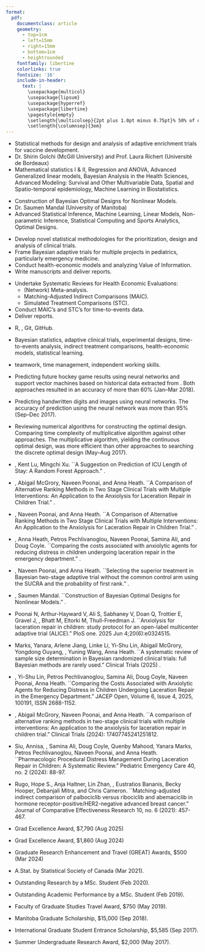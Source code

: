 ```yaml
---
format: 
  pdf: 
    documentclass: article
    geometry:
      - top=1cm
      - left=15mm
      - right=15mm
      - bottom=1cm
      - heightrounded
    fontfamily: libertine
    colorlinks: true
    fontsize: '16'
    include-in-header: 
      text: |
        \usepackage{multicol}
        \usepackage{lipsum}
        \usepackage{hyperref}
        \usepackage{libertine}
        \pagestyle{empty}
        \setlength{\multicolsep}{2pt plus 1.0pt minus 0.75pt}% 50% of original values
        \setlength{\columnsep}{3em}
---
```

<!-- TITLE -->
\begin{huge}\begin{center}{\bf NAM-ANH TRAN}\end{center}\end{huge}

<!-- CONTACT INFO -->
\begin{center}
nam-anh.tran@mail.mcgill.ca \quad\bullet\quad  +1 647 860 9519
\end{center}

<!-- EDUCATION: 1ST BULLET -->
\begin{large}
  {\bf EDUCATION}
  \vspace{3pt}
  \hrule
  \begin{multicols}{2}
    \begin{flushleft}{\bf McGill University \& Université de Bordeaux}\end{flushleft}
    \begin{flushright}2023 - \end{flushright}
  \end{multicols}
  \vspace{-0.17cm}
  \begin{multicols}{2}
    \begin{flushleft}Doctor of Philosophy in Biostatistics\end{flushleft}
  \end{multicols}
  \end{large}

   * \textit{Dissertation Topic:} Statistical methods for design and analysis of adaptive enrichment trials for vaccine development.
   * \textit{Supervisor:} Dr. Shirin Golchi (McGill University) and  Prof. Laura Richert (Université de Bordeaux)
   * \textit{Courses:} Mathematical statistics I \& II, Regression and ANOVA, Advanced Generalized linear models, Bayesian Analysis in the Health Sciences, Advanced Modeling: Survival and Other Multivariable Data, Spatial and Spatio-temporal epidemiology, Machine Learning in Biostatistics. 

\vspace{0.05cm}

<!-- EDUCATION: 2ND BULLET -->
\begin{large}
  \begin{multicols}{2}
    \begin{flushleft}{\bf University of Manitoba}\end{flushleft}
    \begin{flushright}2017 - 2019 \end{flushright}
  \end{multicols}
  \vspace{-0.17cm}
  \begin{multicols}{2}
    \begin{flushleft}Master of Science in Statistics \end{flushleft}
  \end{multicols}
  \end{large}

   * \textit{Thesis Topic:} Construction of Bayesian Optimal Designs for Nonlinear Models.
   * \textit{Supervisor:} Dr. Saumen Mandal (University of Manitoba)
   * \textit{Courses:} Advanced Statistical Inference, Machine Learning, Linear Models, Non-parametric Inference, Statistical Computing and Sports Analytics, Optimal Designs.

\vspace{0.05cm}

<!-- EDUCATION: 3ND BULLET -->
\begin{large}
  \begin{multicols}{2}
    \begin{flushleft}{\bf University of Manitoba}\end{flushleft}
    \begin{flushright}2012 - 2017 \end{flushright}
  \end{multicols}
  \vspace{-0.17cm}
  \begin{multicols}{2}
    \begin{flushleft}Bachelor of Science in Statistics \end{flushleft}
  \end{multicols}
\end{large}

\vspace{0.5cm}


<!-- EXPERIENCE : 1ST BULLET-->
\begin{large}{\bf WORK EXPERIENCE}
  \vspace{3pt}
  \hrule
  \begin{multicols}{2}
    \begin{flushleft}{\bf IMPaCT lab (Hospital for Sick Children) }\end{flushleft}
    \begin{flushright}Nov 2021 - Aug 2023 \end{flushright}
  \end{multicols}
  \vspace{-0.17cm}
  \begin{multicols}{2}
    \begin{flushleft}\textit{Biostatistical analyst}\end{flushleft}
    \begin{flushright}Toronto, ON, Canada\end{flushright}\end
  {multicols}
\end{large}
* Develop novel statistical methodologies for the prioritization, design and analysis of clinical trials.
* Frame Bayesian adaptive trials for multiple projects in pediatrics, particularly emergency medicine.
* Conduct health-economic models and analyzing Value of Information.
* Write manuscripts and deliver reports. 


<!-- EXPERIENCE : 2ND BULLET -->
\begin{large}
  \begin{multicols}{2}
    \begin{flushleft}{\bf EVERSANA}\end{flushleft}
    \begin{flushright}Nov 2019 - Sep 2021 \end{flushright}
  \end{multicols}
  \vspace{-0.17cm}
  \begin{multicols}{2}
    \begin{flushleft}\textit{Biostatistician I}\end
    {flushleft}\begin{flushright}Sydney, NS, Canada\end
    {flushright}
  \end{multicols}
\end{large}
\vspace{-0.16cm}
* Undertake Systematic Reviews for Health Economic Evaluations: 
   * (Network) Meta-analysis.
   * Matching-Adjusted Indirect Comparisons (MAIC).
   * Simulated Treatment Comparisons (STC).
* Conduct MAIC's and STC's for time-to-events data. 
* Deliver reports. 


<!-- EXPERIENCE : 3RD BULLET -->
\begin{large}
  \begin{multicols}{2}
    \begin{flushleft}{\bf University of Manitoba}\end{flushleft}
    \begin{flushright}Sep 2017 - Apr 2018\end{flushright}
  \end{multicols}
  \vspace{-0.17cm}
  \begin{multicols}{2}
    \begin{flushleft}\textit{Teaching assistant}\end
    {flushleft}\begin{flushright}Winnipeg, MB, Canada \end
    {flushright}
  \end{multicols}
\end{large}

\vspace{0.5cm}

<!-- SKILLS -->
\begin{large}{\bf TECHNICAL SKILLS}
  \vspace{3pt}
  \hrule
\end{large}
\vspace{-0.16cm}
 * \textit{Programming skills:} R, \LaTeX, Git, GitHub.
 
 * \textit{Statistical skills:} Bayesian statistics, adaptive clinical trials, experimental designs, time-to-events analysis, indirect treatment comparisons, health-economic models, statistical learning. 
 
 * \text{Management competencies:} teamwork, time management, independent working skills.

\vspace{0.5cm}

<!-- PROJECTS  -->

\begin{large}{\bf PROJECTS}
  \vspace{3pt}
  \hrule
\end{large}
\vspace{-0.16cm}

* \textbf{Predicting results of hockey game using machine learning methods:} Predicting future hockey game results using neural networks and support vector machines based on historical data extracted from \underline{www.tsn.ca}. Both approaches resulted in an accuracy of more than 60\% (Jan--Mar 2018). \textit{Completed}

* \textbf{A mini project on Artificial Neural Network:} Predicting handwritten digits and images using neural networks. The accuracy of prediction using the neural network was more than $95\%$ (Sep--Dec 2017).  \textit{Completed}

* \textbf{Construction of Optimal Designs for Linear Models:} Reviewing numerical algorithms for constructing the optimal design. Comparing time complexity of multiplicative algorithm against other approaches. The multiplicative algorithm, yielding the continuous optimal design, was more efficient than other approaches to searching the discrete optimal design (May--Aug 2017). \textit{Completed}

\vspace{0.5cm}

<!-- CONFERENCE PRESENTATIONS -->
\begin{large}{\bf CONFERENCE PRESENTATIONS}
  \vspace{3pt}
  \hrule
\end{large}
\vspace{-0.16cm}

* \textbf{Tran, Nam-Anh}, Kent Lu, Mingchi Xu. ``A Suggestion on Prediction of ICU Length of Stay: A Random Forest Approach." \textit{Case Studies in Data Analysis Competition at The Annual Meeting of the Statistical Society of Canada (Saint John, June 2024)}.

* \textbf{Tran, Nam-Anh}, Abigail McGrory, Naveen Poonai, and Anna Heath. ``A Comparison of Alternative Ranking Methods in Two Stage Clinical Trials with Multiple Interventions: An Application to the Anxiolysis for Laceration Repair in Children Trial." \textit{Paper presented at The Seventh Annual (Bio)Statistics Research and Career Day at McGill (Montreal, May 2024)}.

* \textbf{Tran, Nam-Anh}, Naveen Poonai, and Anna Heath. ``A Comparison of Alternative Ranking Methods in Two Stage Clinical Trials with Multiple Interventions: An Application to the Anxiolysis for Laceration Repair in Children Trial." \textit{Paper presented at The Annual Meeting of the Statistical Society of Canada (Ottawa, May 2023)}.

* \textbf{Tran, Nam-Anh}, Anna Heath, Petros Pechlivanoglou, Naveen Poonai, Samina Ali, and Doug Coyle. ``Comparing the costs associated with anxiolytic agents for reducing distress in children undergoing laceration repair in the emergency department." \textit{Paper presented at the Society for Medical Decision Making 44th Annual North American Meeting (Seattle, Oct 2022)}.

* \textbf{Tran, Nam-Anh}, Naveen Poonai, and Anna Heath. ``Selecting the superior treatment in Bayesian two-stage adaptive trial without the common control arm using the SUCRA and the probability of first rank." \textit{Paper presented at Bayesian Biostatistics Conference (Bethesda, Oct 2022)}.

* \textbf{Tran, Nam-Anh}, Saumen Mandal. ``Construction of Bayesian Optimal Designs for Nonlinear Models." \textit{Paper presented at 47th Annual Meeting of the Statistical Society of Canada (Calgary, May 2019)}.

\vspace{0.5cm}


<!-- PUBLICATION -->
\begin{large}{\bf PUBLICATIONS}
  \vspace{3pt}
  \hrule
\end{large}
\vspace{-0.16cm}


* Poonai N, Arthur-Hayward V, Ali S, Sabhaney V, Doan Q, Trottier E, Gravel J, \textbf{Tran NA}, Bhatt M, Eltorki M, Thull-Freedman J. ``Anxiolysis for laceration repair in children: study protocol for an open-label multicenter adaptive trial (ALICE)." PloS one. 2025 Jun 4;20(6):e0324515.

* Marks, Yanara, Arlene Jiang, Linke Li, Yi-Shu Lin, Abigail McGrory, Yongdong Ouyang,  \textbf{Nam-Anh Tran}, Yuning Wang, Anna Heath. ``A systematic review of sample size determination in Bayesian randomized clinical trials: full Bayesian methods are rarely used." Clinical Trials (2025) \textit{submitted}.

* \textbf{Tran, Nam-Anh}, Yi-Shu Lin, Petros Pechlivanoglou, Samina Ali, Doug Coyle, Naveen Poonai, Anna Heath. ``Comparing the Costs Associated with Anxiolytic Agents for Reducing Distress in Children Undergoing Laceration Repair in the Emergency Department." JACEP Open, Volume 6, Issue 4, 2025, 100191, ISSN 2688-1152.

* \textbf{Tran, Nam-Anh}, Abigail McGrory, Naveen Poonai, and Anna Heath. ``A comparison of alternative ranking methods in two-stage clinical trials with multiple interventions: An application to the anxiolysis for laceration repair in children trial." Clinical Trials (2024): 17407745241251812.

* Siu, Annisa, \textbf{Nam-Anh Tran}, Samina Ali, Doug Coyle, Quenby Mahood, Yanara Marks, Petros Pechlivanoglou, Naveen Poonai, and Anna Heath. ``Pharmacologic Procedural Distress Management During Laceration Repair in Children: A Systematic Review." Pediatric Emergency Care 40, no. 2 (2024): 88-97.

* Rugo, Hope S., Anja Haltner, Lin Zhan, \textbf{Anh Tran}, Eustratios Bananis, Becky Hooper, Debanjali Mitra, and Chris Cameron. ``Matching-adjusted indirect comparison of palbociclib versus ribociclib and abemaciclib in hormone receptor-positive/HER2-negative advanced breast cancer." Journal of Comparative Effectiveness Research 10, no. 6 (2021): 457-467.

\vspace{0.5cm}

<!--  ACHIEVEMENTS -->
\begin{large}{\bf ACHIEVEMENTS}
  \vspace{3pt}
  \hrule
\end{large}
\vspace{-0.16cm}

* Grad Excellence Award, $7,790 (Aug 2025)

* Grad Excellence Award, $1,860 (Aug 2024)

* Graduate Research Enhancement and Travel (GREAT) Awards, $500 (Mar 2024)

* A.Stat. by Statistical Society of Canada (Mar 2021).

* Outstanding Research by a MSc. Student (Feb 2020).

* Outstanding Academic Performance by a MSc. Student (Feb 2019).

* Faculty of Graduate Studies Travel Award, $750 (May 2019).

* Manitoba Graduate Scholarship, $15,000 (Sep 2018).

* International Graduate Student Entrance Scholarship, $5,585 (Sep 2017).

* Summer Undergraduate Research Award, $2,000 (May 2017).


